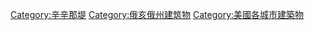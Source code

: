 [[Category:辛辛那堤|Category:辛辛那堤]]
[[Category:俄亥俄州建筑物|Category:俄亥俄州建筑物]]
[[Category:美國各城市建築物|Category:美國各城市建築物]]